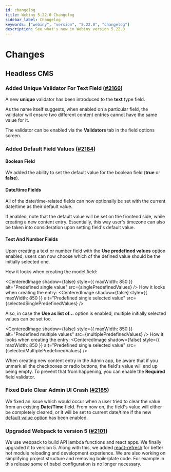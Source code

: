 ```yaml
---
id: changelog
title: Webiny 5.22.0 Changelog
sidebar_label: Changelog
keywords: ["webiny", "version", "5.22.0", "changelog"]
description: See what's new in Webiny version 5.22.0.
---
```



# Changes

## Headless CMS

### Added Unique Validator For Text Field ([#2166](https://github.com/webiny/webiny-js/pull/2166))

A new **unique** validator has been introduced to the **text** type field.

As the name itself suggests, when enabled on a particular field, the validator will ensure two different content entries cannot have the same value for it.

The validator can be enabled via the **Validators** tab in the field options screen.

### Added Default Field Values ([#2184](https://github.com/webiny/webiny-js/pull/2184))

#### Boolean Field

We added the ability to set the default value for the boolean field (**true** or **false**).

#### Date/time Fields

All of the date/time-related fields can now optionally be set with the current date/time as their default value.

If enabled, note that the default value will be set on the frontend side, while creating a new content entry. Essentially, this way user's timezone can also be taken into consideration upon setting field's default value.

#### Text And Number Fields

Upon creating a text or number field with the **Use predefined values**  option enabled, users can now choose which of the defined value should be the initially selected one.

How it looks when creating the model field:

<CenteredImage
  shadow={false}
  style={{ maxWidth: 850 }}
  alt="Predefined single value"
  src={singlePredefinedValues}
/>
How it looks when creating the entry:
<CenteredImage
  shadow={false}
  style={{ maxWidth: 850 }}
  alt="Predefined single selected value"
  src={selectedSinglePredefinedValues}
/>

Also, in case the **Use as list of...** option is enabled, multiple initially selected values can be set too.

<CenteredImage
  shadow={false}
  style={{ maxWidth: 850 }}
  alt="Predefined multiple values"
  src={multiplePredefinedValues}
/>
How it looks when creating the entry:
<CenteredImage
  shadow={false}
  style={{ maxWidth: 850 }}
  alt="Predefined single selected value"
  src={selectedMultiplePredefinedValues}
/>

When creating new content entry in the Admin app, be aware that if you unmark all the checkboxes or radio buttons, the field's value will end up being empty. To prevent that from happening, you can enable the **Required** field validator.

### Fixed Date Clear Admin UI Crash ([#2185](https://github.com/webiny/webiny-js/pull/2185))

We fixed an issue which would occur when a user tried to clear the value from an existing **Date/Time** field. From now on, the field's value will either be completely cleared, or it will be set to current date/time if the new [default value option](/docs/release-notes/5.22.0/changelog#datetime-fields) has been enabled.

### Upgraded Webpack to version 5 ([#2101](https://github.com/webiny/webiny-js/pull/2101))

We use webpack to build API lambda functions and react apps. We finally upgraded it to version 5.
Along with this, we added [react-refresh](https://www.npmjs.com/package/react-refresh) for better hot module reloading and development experience.
We are also working on simplifying project structure and removing boilerplate code.
For example in this release some of babel configuration is no longer necessary.
